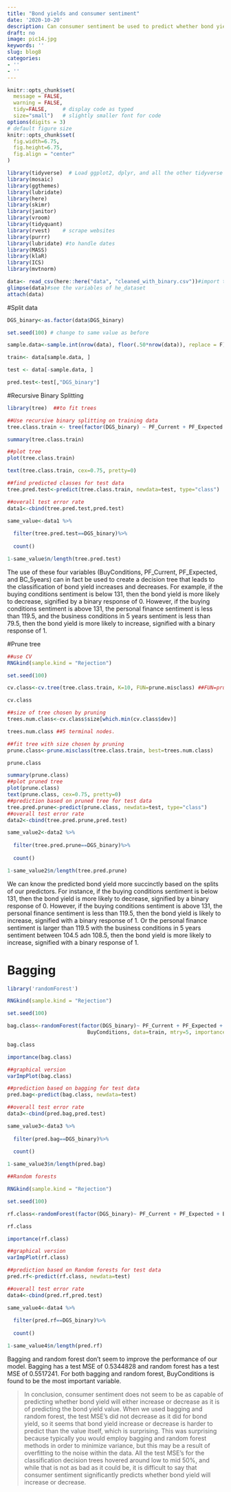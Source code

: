 ```yaml
---
title: "Bond yields and consumer sentiment"
date: '2020-10-20'
description: Can consumer sentiment be used to predict whether bond yields will increase or decrease?
draft: no
image: pic14.jpg
keywords: ''
slug: blog8
categories:
- ''
- ''
---
```



```r
knitr::opts_chunk$set(
  message = FALSE, 
  warning = FALSE, 
  tidy=FALSE,     # display code as typed
  size="small")   # slightly smaller font for code
options(digits = 3)
# default figure size
knitr::opts_chunk$set(
  fig.width=6.75, 
  fig.height=6.75,
  fig.align = "center"
)
```

```r
library(tidyverse)  # Load ggplot2, dplyr, and all the other tidyverse packages
library(mosaic)
library(ggthemes)
library(lubridate)
library(here)
library(skimr)
library(janitor)
library(vroom)
library(tidyquant)
library(rvest)    # scrape websites
library(purrr)  
library(lubridate) #to handle dates
library(MASS)
library(klaR)
library(ICS)
library(mvtnorm)
```


```r
data<- read_csv(here::here("data", "cleaned_with_binary.csv"))#import the date set
glimpse(data)#see the variables of he_dataset
attach(data)
```


#Split data

```r
DGS_binary<-as.factor(data$DGS_binary)

set.seed(100) # change to same value as before

sample.data<-sample.int(nrow(data), floor(.50*nrow(data)), replace = F)

train<- data[sample.data, ]

test <- data[-sample.data, ]

pred.test<-test[,"DGS_binary"]
```

#Recursive Binary Splitting

```r

library(tree)  ##to fit trees

##Use recursive binary splitting on training data
tree.class.train <- tree(factor(DGS_binary) ~ PF_Current + PF_Expected + BC_12months + BC_5years + BuyConditions, data=train)

summary(tree.class.train)

##plot tree
plot(tree.class.train)

text(tree.class.train, cex=0.75, pretty=0)

##find predicted classes for test data
tree.pred.test<-predict(tree.class.train, newdata=test, type="class")

##overall test error rate
data1<-cbind(tree.pred.test,pred.test)

same_value<-data1 %>%
  
  filter(tree.pred.test==DGS_binary)%>%
  
  count()

1-same_value$n/length(tree.pred.test)
```

The use of these four variables (BuyConditions, PF_Current, PF_Expected, and BC_5years) can in fact be used to create a decision tree that leads to the classification of bond yield increases and decreases. For example, if the buying conditions sentiment is below 131, then the bond yield is more likely to decrease, signified by a binary response of 0. However, if the buying conditions sentiment is above 131, the personal finance sentiment is less than 119.5, and the business conditions in 5 years sentiment is less than 79.5, then the bond yield is more likely to increase, signified with a binary response of 1.


#Prune tree

```r
##use CV
RNGkind(sample.kind = "Rejection")

set.seed(100)

cv.class<-cv.tree(tree.class.train, K=10, FUN=prune.misclass) ##FUN=prune.misclass so error rate is used to guide CV and pruning, rather than the deviance which is the default (and should not be used in classification).

cv.class

##size of tree chosen by pruning
trees.num.class<-cv.class$size[which.min(cv.class$dev)]

trees.num.class ##5 terminal nodes. 

##fit tree with size chosen by pruning
prune.class<-prune.misclass(tree.class.train, best=trees.num.class)

prune.class

summary(prune.class)
##plot pruned tree
plot(prune.class)
text(prune.class, cex=0.75, pretty=0)
##prediction based on pruned tree for test data
tree.pred.prune<-predict(prune.class, newdata=test, type="class")
##overall test error rate
data2<-cbind(tree.pred.prune,pred.test)

same_value2<-data2 %>%
  
  filter(tree.pred.prune==DGS_binary)%>%
  
  count()

1-same_value2$n/length(tree.pred.prune)
```

We can know the predicted bond yield more succinctly based on the splits of our predictors. For instance, if the buying conditions sentiment is below 131, then the bond yield is more likely to decrease, signified by a binary response of 0. However, if the buying conditions sentiment is above 131, the personal finance sentiment is less than 119.5, then the bond yield is likely to increase, signified with a binary response of 1. Or the personal finance sentiment is larger than 119.5 with the business conditions in 5 years sentiment between 104.5 adn 108.5, then the bond yield is more likely to increase, signified with a binary response of 1.


# Bagging

```r
library('randomForest')

RNGkind(sample.kind = "Rejection")

set.seed(100)

bag.class<-randomForest(factor(DGS_binary)~ PF_Current + PF_Expected + BC_12months + BC_5years + 
                          BuyConditions, data=train, mtry=5, importance=TRUE)

bag.class

importance(bag.class)

##graphical version
varImpPlot(bag.class)

##prediction based on bagging for test data
pred.bag<-predict(bag.class, newdata=test)

##overall test error rate
data3<-cbind(pred.bag,pred.test)

same_value3<-data3 %>%
  
  filter(pred.bag==DGS_binary)%>%
  
  count()

1-same_value3$n/length(pred.bag)
```


```r
##Random forests

RNGkind(sample.kind = "Rejection")

set.seed(100)

rf.class<-randomForest(factor(DGS_binary)~ PF_Current + PF_Expected + BC_12months + BC_5years + BuyConditions, data=train, mtry=2,importance=TRUE)

rf.class

importance(rf.class)

##graphical version
varImpPlot(rf.class)

##prediction based on Random forests for test data
pred.rf<-predict(rf.class, newdata=test)

##overall test error rate
data4<-cbind(pred.rf,pred.test)

same_value4<-data4 %>%
  
  filter(pred.rf==DGS_binary)%>%
  
  count()

1-same_value4$n/length(pred.rf) 
```

Bagging and random forest don’t seem to improve the performance of our model. Bagging has a test MSE of 0.5344828 and random forest has a test MSE of 0.5517241. For both bagging and random forest, BuyConditions is found to be the most important variable.

> In conclusion, consumer sentiment does not seem to be as capable of predicting whether bond yield will either increase or decrease as it is of predicting the bond yield value. When we used bagging and random forest, the test MSE’s did not decrease as it did for bond yield, so it seems that bond yield increase or decrease is harder to predict than the value itself, which is surprising. This was surprising because typically you would employ bagging and random forest methods in order to minimize variance, but this may be a result of overfitting to the noise within the data. All the test MSE’s for the classification decision trees hovered around low to mid 50%, and while that is not as bad as it could be, it is difficult to say that consumer sentiment significantly predicts whether bond yield will increase or decrease.